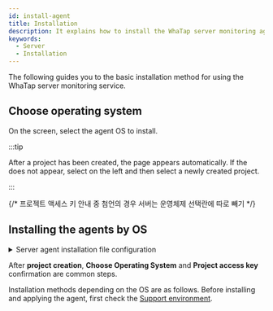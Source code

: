 ```yaml
---
id: install-agent
title: Installation
description: It explains how to install the WhaTap server monitoring agent.
keywords:
  - Server
  - Installation
---
```



The following guides you to the basic installation method for using the WhaTap server monitoring service.


<Agentsignupguide />

<Youtube ko='ZLPbs0jnF9k' en='GHev0jbMrIQ' ja='GHev0jbMrIQ' />


<Createprojectv2 />

## Choose operating system

On the <Cmdname sid="side_agentInstall" className="uitext" /> screen, select the agent OS to install.

<ImgLang img='server-select-os.png' desc='Select operating system'/>

:::tip

After a project has been created, the <Cmdname sid="agent_installation" className="uitext" /> page appears automatically. If the <Cmdname sid="agent_installation" className="uitext" /> does not appear, select <Cmdname sid="all_projects" className="uitext" /> on the left and then select a newly created project.

:::

{/* 프로젝트 액세스 키 안내 중 첨언의 경우 서버는 운영체제 선택란에 따로 빼기 */}


<Accesskey />

## Installing the agents by OS

<details>
<summary>Server agent installation file configuration</summary>


<Svcpf />


<Svlfcpf />


<Svwcpf />

</details>

After **project creation**, **Choose Operating System** and **Project access key** confirmation are common steps. 

Installation methods depending on the OS are as follows. Before installing and applying the agent, first check the [Support environment](supported-spec).

<DocCardList/>

